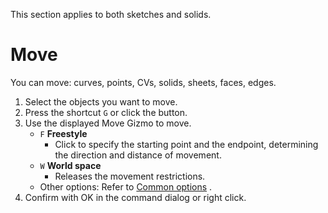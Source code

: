 
<Callout emoji="">This section applies to both sketches and solids.</Callout>

# Move

<Reference shortcut="G" command="Move" button="Left of Command Bar" />

You can move: curves, points, CVs, solids, sheets, faces, edges.

1. Select the objects you want to move.
2. Press the shortcut `G` or click the button.
3. Use the displayed Move Gizmo to move.
   - `F` **Freestyle**
      - Click to specify the starting point and the endpoint, determining the direction and distance of movement.
   - `W` **World space**
      - Releases the movement restrictions.
   - Other options: Refer to [Common options](common-options) .
4. Confirm with OK in the command dialog or right click.
